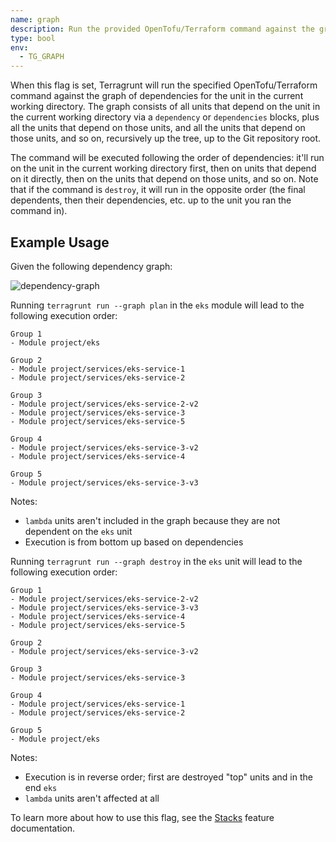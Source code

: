 ```yaml
---
name: graph
description: Run the provided OpenTofu/Terraform command against the graph of dependencies for the unit in the current working directory.
type: bool
env:
  - TG_GRAPH
---
```


When this flag is set, Terragrunt will run the specified OpenTofu/Terraform command against the graph of dependencies for the unit in the current working directory. The graph consists of all units that depend on the unit in the current working directory via a `dependency` or `dependencies` blocks, plus all the units that depend on those units, and all the units that depend on those units, and so on, recursively up the tree, up to the Git repository root.

The command will be executed following the order of dependencies: it'll run on the unit in the current working directory first, then on units that depend on it directly, then on the units that depend on those units, and so on. Note that if the command is `destroy`, it will run in the opposite order (the final dependents, then their dependencies, etc. up to the unit you ran the command in).

## Example Usage

Given the following dependency graph:

![dependency-graph](../../assets/img/collections/documentation/dependency-graph.png)

Running `terragrunt run --graph plan` in the `eks` module will lead to the following execution order:

```text
Group 1
- Module project/eks

Group 2
- Module project/services/eks-service-1
- Module project/services/eks-service-2

Group 3
- Module project/services/eks-service-2-v2
- Module project/services/eks-service-3
- Module project/services/eks-service-5

Group 4
- Module project/services/eks-service-3-v2
- Module project/services/eks-service-4

Group 5
- Module project/services/eks-service-3-v3
```

Notes:
- `lambda` units aren't included in the graph because they are not dependent on the `eks` unit
- Execution is from bottom up based on dependencies

Running `terragrunt run --graph destroy` in the `eks` unit will lead to the following execution order:

```text
Group 1
- Module project/services/eks-service-2-v2
- Module project/services/eks-service-3-v3
- Module project/services/eks-service-4
- Module project/services/eks-service-5

Group 2
- Module project/services/eks-service-3-v2

Group 3
- Module project/services/eks-service-3

Group 4
- Module project/services/eks-service-1
- Module project/services/eks-service-2

Group 5
- Module project/eks
```

Notes:
- Execution is in reverse order; first are destroyed "top" units and in the end `eks`
- `lambda` units aren't affected at all

To learn more about how to use this flag, see the [Stacks](/docs/features/stacks) feature documentation.
